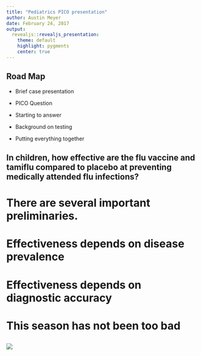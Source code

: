 ```yaml
---
title: "Pediatrics PICO presentation"
author: Austin Meyer
date: February 24, 2017
output: 
  revealjs::revealjs_presentation:
    theme: default
    highlight: pygments
    center: true
---
```

  
## Road Map

- Brief case presentation

- PICO Question

- Starting to answer

- Background on testing

- Putting everything together

## In children, how effective are the flu vaccine and tamiflu compared to placebo at **preventing** medically attended flu infections?

# There are several important preliminaries.

# Effectiveness depends on disease prevalence

# Effectiveness depends on diagnostic accuracy

# This season has not been too bad

## 

![](files/PedFluDeath_WeeklyImage.jpeg)

## 